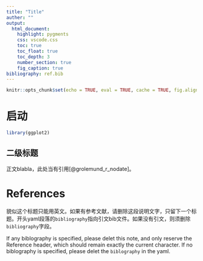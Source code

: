 ```yaml
---
title: "Title"
auther: ""
output:
  html_document:
    highlight: pygments
    css: vscode.css
    toc: true
    toc_float: true
    toc_depth: 3
    number_section: true
    fig_caption: true
bibliography: ref.bib
---
```


```r
knitr::opts_chunk$set(echo = TRUE, eval = TRUE, cache = TRUE, fig.align = 'center')
```

# 启动

```r
library(ggplot2)
```

## 二级标题

正文blabla，此处当有引用[@grolemund_r_nodate]。

# References

貌似这个标题只能用英文。如果有参考文献，请删除这段说明文字，只留下一个标题。开头yaml段落的`bibliography`指向引文bib文件。如果没有引文，则须删除`bibliography`字段。

If any biblography is specified, please delet this note, and only reserve the Reference header, which should remain exactly the current character. If no biblography is specified, please delet the `biblography` in the yaml.
